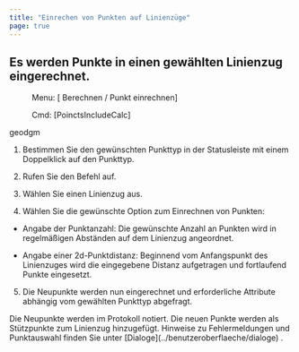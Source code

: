```yaml
---
title: "Einrechen von Punkten auf Linienzüge"
page: true
---
```

## Es werden Punkte in einen gew&#228;hlten Linienzug eingerechnet.
 <Menu> Menu: [ Berechnen / Punkt einrechnen] </Menu> 
<GeoDesigner> <Menu> Cmd: [PoinctsIncludeCalc] </Menu> 

 <Placeholder>geodgm</Placeholder> </GeoDesigner>

1. Bestimmen Sie den gew&#252;nschten Punkttyp in der Statusleiste mit einem Doppelklick auf den Punkttyp.

2. Rufen Sie den Befehl auf.

3. W&#228;hlen Sie einen Linienzug aus.

4. W&#228;hlen Sie die gew&#252;nschte Option zum Einrechnen von Punkten:

- Angabe der Punktanzahl: Die gew&#252;nschte Anzahl an Punkten wird in regelm&#228;&#223;igen Abst&#228;nden auf dem Linienzug angeordnet.

- Angabe einer 2d-Punktdistanz: Beginnend vom Anfangspunkt des Linienzuges wird die eingegebene Distanz aufgetragen und fortlaufend Punkte eingesetzt.



5. Die Neupunkte werden nun eingerechnet und erforderliche Attribute abh&#228;ngig vom gew&#228;hlten Punkttyp abgefragt.




<Success>
Die Neupunkte werden im Protokoll notiert.
Die neuen Punkte werden als St&#252;tzpunkte zum Linienzug hinzugef&#252;gt. 
</Success>


<Success>
Hinweise zu Fehlermeldungen und Punktauswahl finden Sie unter [Dialoge](../benutzeroberflaeche/dialoge)
.
</Success>
